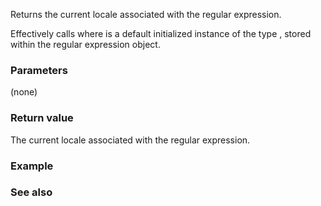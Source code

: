 {{cpp/regex/basic_regex/title|getloc}}
{{cpp/regex/basic_regex/navbar}}
{{ddcl|since=c++11|
locale_type getloc() const;
}}

Returns the current locale associated with the regular expression.

Effectively calls {{c|traits_i.getloc()}} where {{tt|traits_i}} is a default initialized instance of the type {{tt|Traits}}, stored within the regular expression object.

===Parameters===
(none)

===Return value===
The current locale associated with the regular expression.

{{cpp/impldef exception}}

===Example===
{{example}}

===See also===
{{dsc begin}}
{{dsc inc|cpp/regex/basic_regex/dsc imbue}}
{{dsc end}}

{{langlinks|de|es|fr|it|ja|pt|ru|zh}}